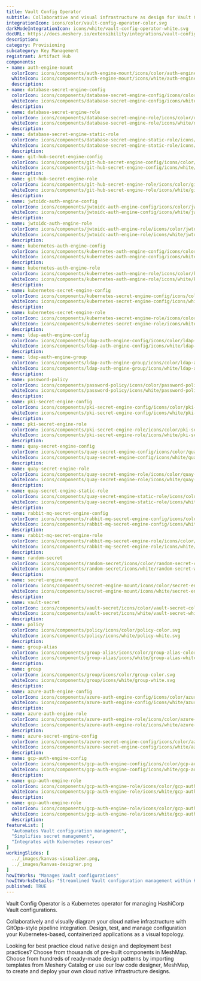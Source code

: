```yaml
---
title: Vault Config Operator
subtitle: Collaborative and visual infrastructure as design for Vault Config Operator
integrationIcon: icons/color/vault-config-operator-color.svg
darkModeIntegrationIcon: icons/white/vault-config-operator-white.svg
docURL: https://docs.meshery.io/extensibility/integrations/vault-config-operator
description: 
category: Provisioning
subcategory: Key Management
registrant: Artifact Hub
components: 
- name: auth-engine-mount
  colorIcon: icons/components/auth-engine-mount/icons/color/auth-engine-mount-color.svg
  whiteIcon: icons/components/auth-engine-mount/icons/white/auth-engine-mount-white.svg
  description: 
- name: database-secret-engine-config
  colorIcon: icons/components/database-secret-engine-config/icons/color/database-secret-engine-config-color.svg
  whiteIcon: icons/components/database-secret-engine-config/icons/white/database-secret-engine-config-white.svg
  description: 
- name: database-secret-engine-role
  colorIcon: icons/components/database-secret-engine-role/icons/color/database-secret-engine-role-color.svg
  whiteIcon: icons/components/database-secret-engine-role/icons/white/database-secret-engine-role-white.svg
  description: 
- name: database-secret-engine-static-role
  colorIcon: icons/components/database-secret-engine-static-role/icons/color/database-secret-engine-static-role-color.svg
  whiteIcon: icons/components/database-secret-engine-static-role/icons/white/database-secret-engine-static-role-white.svg
  description: 
- name: git-hub-secret-engine-config
  colorIcon: icons/components/git-hub-secret-engine-config/icons/color/git-hub-secret-engine-config-color.svg
  whiteIcon: icons/components/git-hub-secret-engine-config/icons/white/git-hub-secret-engine-config-white.svg
  description: 
- name: git-hub-secret-engine-role
  colorIcon: icons/components/git-hub-secret-engine-role/icons/color/git-hub-secret-engine-role-color.svg
  whiteIcon: icons/components/git-hub-secret-engine-role/icons/white/git-hub-secret-engine-role-white.svg
  description: 
- name: jwtoidc-auth-engine-config
  colorIcon: icons/components/jwtoidc-auth-engine-config/icons/color/jwtoidc-auth-engine-config-color.svg
  whiteIcon: icons/components/jwtoidc-auth-engine-config/icons/white/jwtoidc-auth-engine-config-white.svg
  description: 
- name: jwtoidc-auth-engine-role
  colorIcon: icons/components/jwtoidc-auth-engine-role/icons/color/jwtoidc-auth-engine-role-color.svg
  whiteIcon: icons/components/jwtoidc-auth-engine-role/icons/white/jwtoidc-auth-engine-role-white.svg
  description: 
- name: kubernetes-auth-engine-config
  colorIcon: icons/components/kubernetes-auth-engine-config/icons/color/kubernetes-auth-engine-config-color.svg
  whiteIcon: icons/components/kubernetes-auth-engine-config/icons/white/kubernetes-auth-engine-config-white.svg
  description: 
- name: kubernetes-auth-engine-role
  colorIcon: icons/components/kubernetes-auth-engine-role/icons/color/kubernetes-auth-engine-role-color.svg
  whiteIcon: icons/components/kubernetes-auth-engine-role/icons/white/kubernetes-auth-engine-role-white.svg
  description: 
- name: kubernetes-secret-engine-config
  colorIcon: icons/components/kubernetes-secret-engine-config/icons/color/kubernetes-secret-engine-config-color.svg
  whiteIcon: icons/components/kubernetes-secret-engine-config/icons/white/kubernetes-secret-engine-config-white.svg
  description: 
- name: kubernetes-secret-engine-role
  colorIcon: icons/components/kubernetes-secret-engine-role/icons/color/kubernetes-secret-engine-role-color.svg
  whiteIcon: icons/components/kubernetes-secret-engine-role/icons/white/kubernetes-secret-engine-role-white.svg
  description: 
- name: ldap-auth-engine-config
  colorIcon: icons/components/ldap-auth-engine-config/icons/color/ldap-auth-engine-config-color.svg
  whiteIcon: icons/components/ldap-auth-engine-config/icons/white/ldap-auth-engine-config-white.svg
  description: 
- name: ldap-auth-engine-group
  colorIcon: icons/components/ldap-auth-engine-group/icons/color/ldap-auth-engine-group-color.svg
  whiteIcon: icons/components/ldap-auth-engine-group/icons/white/ldap-auth-engine-group-white.svg
  description: 
- name: password-policy
  colorIcon: icons/components/password-policy/icons/color/password-policy-color.svg
  whiteIcon: icons/components/password-policy/icons/white/password-policy-white.svg
  description: 
- name: pki-secret-engine-config
  colorIcon: icons/components/pki-secret-engine-config/icons/color/pki-secret-engine-config-color.svg
  whiteIcon: icons/components/pki-secret-engine-config/icons/white/pki-secret-engine-config-white.svg
  description: 
- name: pki-secret-engine-role
  colorIcon: icons/components/pki-secret-engine-role/icons/color/pki-secret-engine-role-color.svg
  whiteIcon: icons/components/pki-secret-engine-role/icons/white/pki-secret-engine-role-white.svg
  description: 
- name: quay-secret-engine-config
  colorIcon: icons/components/quay-secret-engine-config/icons/color/quay-secret-engine-config-color.svg
  whiteIcon: icons/components/quay-secret-engine-config/icons/white/quay-secret-engine-config-white.svg
  description: 
- name: quay-secret-engine-role
  colorIcon: icons/components/quay-secret-engine-role/icons/color/quay-secret-engine-role-color.svg
  whiteIcon: icons/components/quay-secret-engine-role/icons/white/quay-secret-engine-role-white.svg
  description: 
- name: quay-secret-engine-static-role
  colorIcon: icons/components/quay-secret-engine-static-role/icons/color/quay-secret-engine-static-role-color.svg
  whiteIcon: icons/components/quay-secret-engine-static-role/icons/white/quay-secret-engine-static-role-white.svg
  description: 
- name: rabbit-mq-secret-engine-config
  colorIcon: icons/components/rabbit-mq-secret-engine-config/icons/color/rabbit-mq-secret-engine-config-color.svg
  whiteIcon: icons/components/rabbit-mq-secret-engine-config/icons/white/rabbit-mq-secret-engine-config-white.svg
  description: 
- name: rabbit-mq-secret-engine-role
  colorIcon: icons/components/rabbit-mq-secret-engine-role/icons/color/rabbit-mq-secret-engine-role-color.svg
  whiteIcon: icons/components/rabbit-mq-secret-engine-role/icons/white/rabbit-mq-secret-engine-role-white.svg
  description: 
- name: random-secret
  colorIcon: icons/components/random-secret/icons/color/random-secret-color.svg
  whiteIcon: icons/components/random-secret/icons/white/random-secret-white.svg
  description: 
- name: secret-engine-mount
  colorIcon: icons/components/secret-engine-mount/icons/color/secret-engine-mount-color.svg
  whiteIcon: icons/components/secret-engine-mount/icons/white/secret-engine-mount-white.svg
  description: 
- name: vault-secret
  colorIcon: icons/components/vault-secret/icons/color/vault-secret-color.svg
  whiteIcon: icons/components/vault-secret/icons/white/vault-secret-white.svg
  description: 
- name: policy
  colorIcon: icons/components/policy/icons/color/policy-color.svg
  whiteIcon: icons/components/policy/icons/white/policy-white.svg
  description: 
- name: group-alias
  colorIcon: icons/components/group-alias/icons/color/group-alias-color.svg
  whiteIcon: icons/components/group-alias/icons/white/group-alias-white.svg
  description: 
- name: group
  colorIcon: icons/components/group/icons/color/group-color.svg
  whiteIcon: icons/components/group/icons/white/group-white.svg
  description: 
- name: azure-auth-engine-config
  colorIcon: icons/components/azure-auth-engine-config/icons/color/azure-auth-engine-config-color.svg
  whiteIcon: icons/components/azure-auth-engine-config/icons/white/azure-auth-engine-config-white.svg
  description: 
- name: azure-auth-engine-role
  colorIcon: icons/components/azure-auth-engine-role/icons/color/azure-auth-engine-role-color.svg
  whiteIcon: icons/components/azure-auth-engine-role/icons/white/azure-auth-engine-role-white.svg
  description: 
- name: azure-secret-engine-config
  colorIcon: icons/components/azure-secret-engine-config/icons/color/azure-secret-engine-config-color.svg
  whiteIcon: icons/components/azure-secret-engine-config/icons/white/azure-secret-engine-config-white.svg
  description: 
- name: gcp-auth-engine-config
  colorIcon: icons/components/gcp-auth-engine-config/icons/color/gcp-auth-engine-config-color.svg
  whiteIcon: icons/components/gcp-auth-engine-config/icons/white/gcp-auth-engine-config-white.svg
  description: 
- name: gcp-auth-engine-role
  colorIcon: icons/components/gcp-auth-engine-role/icons/color/gcp-auth-engine-role-color.svg
  whiteIcon: icons/components/gcp-auth-engine-role/icons/white/gcp-auth-engine-role-white.svg
  description: 
- name: gcp-auth-engine-role
  colorIcon: icons/components/gcp-auth-engine-role/icons/color/gcp-auth-engine-role-color.svg
  whiteIcon: icons/components/gcp-auth-engine-role/icons/white/gcp-auth-engine-role-white.svg
  description: 
featureList: [
  "Automates Vault configuration management",
  "Simplifies secret management",
  "Integrates with Kubernetes resources"
]
workingSlides: [
  ../_images/kanvas-visualizer.png,
  ../_images/kanvas-designer.png
]
howItWorks: "Manages Vault configurations"
howItWorksDetails: "Streamlined Vault configuration management within Kubernetes"
published: TRUE
---
```

<p>
Vault Config Operator is a Kubernetes operator for managing HashiCorp Vault configurations.
</p>
<p>
    Collaboratively and visually diagram your cloud native infrastructure with GitOps-style pipeline integration. Design, test, and manage configuration your Kubernetes-based, containerized applications as a visual topology.
</p>
<p>
    Looking for best practice cloud native design and deployment best practices? Choose from thousands of pre-built components in MeshMap. Choose from hundreds of ready-made design patterns by importing templates from Meshery Catalog or use our low code designer, MeshMap, to create and deploy your own cloud native infrastructure designs.
</p>
